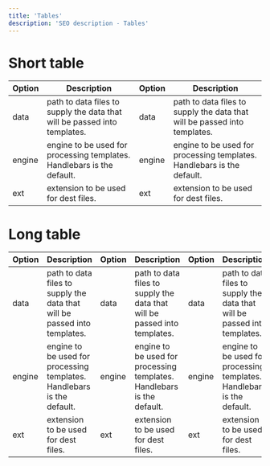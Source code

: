 ```yaml
---
title: 'Tables'
description: 'SEO description - Tables'
---
```


# Short table

| Option | Description                                                               | Option | Description                                                               |
| ------ | ------------------------------------------------------------------------- | ------ | ------------------------------------------------------------------------- |
| data   | path to data files to supply the data that will be passed into templates. | data   | path to data files to supply the data that will be passed into templates. |
| engine | engine to be used for processing templates. Handlebars is the default.    | engine | engine to be used for processing templates. Handlebars is the default.    |
| ext    | extension to be used for dest files.                                      | ext    | extension to be used for dest files.                                      |

# Long table

| Option | Description                                                               | Option | Description                                                               | Option | Description                                                               | Option | Description                                                               | Option | Description                                                               | Option | Description                                                               |
| ------ | ------------------------------------------------------------------------- | ------ | ------------------------------------------------------------------------- | ------ | ------------------------------------------------------------------------- | ------ | ------------------------------------------------------------------------- | ------ | ------------------------------------------------------------------------- | ------ | ------------------------------------------------------------------------- |
| data   | path to data files to supply the data that will be passed into templates. | data   | path to data files to supply the data that will be passed into templates. | data   | path to data files to supply the data that will be passed into templates. | data   | path to data files to supply the data that will be passed into templates. | data   | path to data files to supply the data that will be passed into templates. | data   | path to data files to supply the data that will be passed into templates. |
| engine | engine to be used for processing templates. Handlebars is the default.    | engine | engine to be used for processing templates. Handlebars is the default.    | engine | engine to be used for processing templates. Handlebars is the default.    | engine | engine to be used for processing templates. Handlebars is the default.    | engine | engine to be used for processing templates. Handlebars is the default.    | engine | engine to be used for processing templates. Handlebars is the default.    |
| ext    | extension to be used for dest files.                                      | ext    | extension to be used for dest files.                                      | ext    | extension to be used for dest files.                                      | ext    | extension to be used for dest files.                                      | ext    | extension to be used for dest files.                                      | ext    | extension to be used for dest files.                                      |  |
